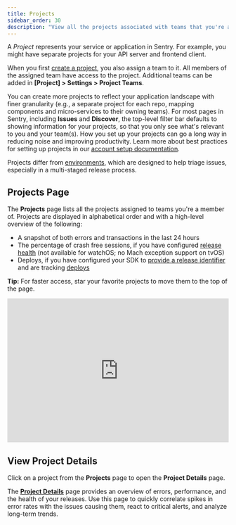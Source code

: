 ```yaml
---
title: Projects
sidebar_order: 30
description: "View all the projects associated with teams that you're a member of, then dive into their details quickly."
---
```


A _Project_ represents your service or application in Sentry. For example, you might have separate projects for your API server and frontend client.

When you first [create a project](/product/sentry-basics/integrate-frontend/create-new-project/), you also assign a team to it. All members of the assigned team have access to the project. Additional teams can be added in **[Project] > Settings > Project Teams**.

You can create more projects to reflect your application landscape with finer granularity (e.g., a separate project for each repo, mapping components and micro-services to their owning teams). For most pages in Sentry, including **Issues** and **Discover**, the top-level filter bar defaults to showing information for your projects, so that you only see what's relevant to you and your team(s). How you set up your projects can go a long way in reducing noise and improving productivity. Learn more about best practices for setting up projects in our [account setup documentation](/product/accounts/getting-started/#4-create-projects).

Projects differ from [environments](/product/sentry-basics/environments/), which are designed to help triage issues, especially in a multi-staged release process.

## Projects Page

The **Projects** page lists all the projects assigned to teams you're a member of. Projects are displayed in alphabetical order and with a high-level overview of the following:

- A snapshot of both errors and transactions in the last 24 hours
- The percentage of crash free sessions, if you have configured [release health](/product/releases/health/) (not available for watchOS; no Mach exception support on tvOS)
- Deploys, if you have configured your SDK to [provide a release identifier](/platform-redirect/?next=/configuration/releases/) and are tracking [deploys](/product/cli/releases/#creating-deploys)

**Tip:** For faster access, star your favorite projects to move them to the top of the page.

<div style="position: relative; padding-bottom: calc(56.8359375% + 41px); height: 0; width: 100%">
  <iframe
    src="https://demo.arcade.software/1M7NByRziNqbjuXpkrFB?embed"
    frameborder="0"
    loading="lazy"
    webkitallowfullscreen
    mozallowfullscreen
    allowfullscreen
    style="position: absolute; top: 0; left: 0; width: 100%; height: 100%;color-scheme: light;"
    title="Projects -> Star Project"
  ></iframe>
</div>

## View Project Details

Click on a project from the **Projects** page to open the **Project Details** page.

The [**Project Details**](/product/projects/project-details/) page provides an overview of errors, performance, and the health of your releases. Use this page to quickly correlate spikes in error rates with the issues causing them, react to critical alerts, and analyze long-term trends.
